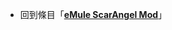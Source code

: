 {{LSR
|article = eMule ScarAngel Mod
|latest_release_version = 4.2
|latest_release_date = {{Start date and age|2011|06|22}}
}}<noinclude>
*回到條目「'''[[eMule ScarAngel Mod]]'''」
[[Category:最新穩定版模板|{{SUBPAGENAME}}]]
</noinclude>
